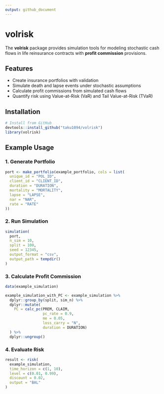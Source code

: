 ```yaml
---
output: github_document
---
```


# volrisk

The **volrisk** package provides simulation tools for modeling stochastic cash flows in life reinsurance contracts with **profit commission** provisions.

## Features

- Create insurance portfolios with validation
- Simulate death and lapse events under stochastic assumptions
- Calculate profit commissions from simulated cash flows
- Quantify risk using Value-at-Risk (VaR) and Tail Value-at-Risk (TVaR)

## Installation

```r
# Install from GitHub
devtools::install_github("taku1094/volrisk")
library(volrisk)
```

## Example Usage

### 1. Generate Portfolio

```r
port <- make_portfolio(example_portfolio, cols = list(
  unique_id = "POL_ID",
  client_id = "CLIENT_ID",
  duration = "DURATION",
  mortality = "MORTALITY",
  lapse = "LAPSE",
  nar = "NAR",
  rate = "RATE"
))
```

### 2. Run Simulation

```r
simulation(
  port, 
  n_sim = 10, 
  split = 100,
  seed = 12345,
  output_format = "csv", 
  output_path = tempdir()
)
```

### 3. Calculate Profit Commission

```r
data(example_simulation)

example_simulation_with_PC <- example_simulation %>%
  dplyr::group_by(split, sim_n) %>%
  dplyr::mutate(
    PC = calc_pc(PREM, CLAIM,
                 pc_rate = 0.9,
                 me = 0.05,
                 loss_carry = "N",
                 duration = DURATION)
  ) %>%
  dplyr::ungroup()
```

### 4. Evaluate Risk

```r
result <- risk(
  example_simulation,
  time_horizon = c(1, 10),
  level = c(0.01, 0.99),
  discount = 0.02,
  output = "BAL"
)
```
